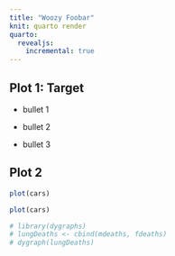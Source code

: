 ```yaml
---
title: "Woozy Foobar"
knit: quarto render
quarto:
  revealjs:
    incremental: true
---
```


## Plot 1: Target

-   bullet 1

-   bullet 2

-   bullet 3

## Plot 2

```r
plot(cars)
```

```r
plot(cars)
```

```r
# library(dygraphs)
# lungDeaths <- cbind(mdeaths, fdeaths)
# dygraph(lungDeaths)
```
